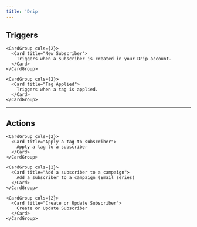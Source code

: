 ```yaml
---
title: 'Drip'
---
```


## Triggers


    <CardGroup cols={2}>
      <Card title="New Subscriber">
        Triggers when a subscriber is created in your Drip account.
      </Card>
    </CardGroup>
  
    <CardGroup cols={2}>
      <Card title="Tag Applied">
        Triggers when a tag is applied.
      </Card>
    </CardGroup>
  

---

## Actions


    <CardGroup cols={2}>
      <Card title="Apply a tag to subscriber">
        Apply a tag to a subscriber
      </Card>
    </CardGroup>
  
    <CardGroup cols={2}>
      <Card title="Add a subscriber to a campaign">
        Add a subscriber to a campaign (Email series)
      </Card>
    </CardGroup>
  
    <CardGroup cols={2}>
      <Card title="Create or Update Subscriber">
        Create or Update Subscriber
      </Card>
    </CardGroup>
  
